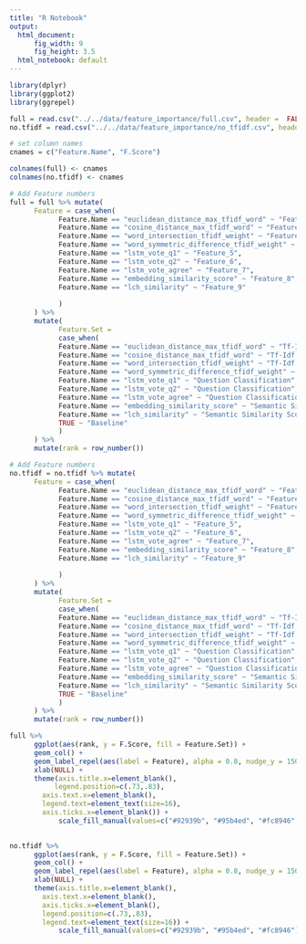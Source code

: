 ```yaml
---
title: "R Notebook"
output:
  html_document: 
      fig_width: 9
      fig_height: 3.5
  html_notebook: default
---
```


```R
library(dplyr)
library(ggplot2)
library(ggrepel)
```

```R
full = read.csv("../../data/feature_importance/full.csv", header =  FALSE)
no.tfidf = read.csv("../../data/feature_importance/no_tfidf.csv", header =  FALSE)
```
```R
# set column names
cnames = c("Feature.Name", "F.Score")

colnames(full) <- cnames
colnames(no.tfidf) <- cnames
```

```R
# Add Feature numbers
full = full %>% mutate(
      Feature = case_when(
            Feature.Name == "euclidean_distance_max_tfidf_word" ~ "Feature_1", 
            Feature.Name == "cosine_distance_max_tfidf_word" ~ "Feature_2",
            Feature.Name == "word_intersection_tfidf_weight" ~ "Feature_3",
            Feature.Name == "word_symmetric_difference_tfidf_weight" ~ "Feature_4",
            Feature.Name == "lstm_vote_q1" ~ "Feature_5",
            Feature.Name == "lstm_vote_q2" ~ "Feature_6",
            Feature.Name == "lstm_vote_agree" ~ "Feature_7",
            Feature.Name == "embedding_similarity_score" ~ "Feature_8",
            Feature.Name == "lch_similarity" ~ "Feature_9"
            
            )
      ) %>%
      mutate(
            Feature.Set = 
            case_when(
            Feature.Name == "euclidean_distance_max_tfidf_word" ~ "Tf-Idf Features", 
            Feature.Name == "cosine_distance_max_tfidf_word" ~ "Tf-Idf Features",
            Feature.Name == "word_intersection_tfidf_weight" ~ "Tf-Idf Features",
            Feature.Name == "word_symmetric_difference_tfidf_weight" ~ "Tf-Idf Features",
            Feature.Name == "lstm_vote_q1" ~ "Question Classification",
            Feature.Name == "lstm_vote_q2" ~ "Question Classification",
            Feature.Name == "lstm_vote_agree" ~ "Question Classification",
            Feature.Name == "embedding_similarity_score" ~ "Semantic Similarity Scores",
            Feature.Name == "lch_similarity" ~ "Semantic Similarity Scores",
            TRUE ~ "Baseline"
            )
      ) %>%
      mutate(rank = row_number())

```

```R
# Add Feature numbers
no.tfidf = no.tfidf %>% mutate(
      Feature = case_when(
            Feature.Name == "euclidean_distance_max_tfidf_word" ~ "Feature_1", 
            Feature.Name == "cosine_distance_max_tfidf_word" ~ "Feature_2",
            Feature.Name == "word_intersection_tfidf_weight" ~ "Feature_3",
            Feature.Name == "word_symmetric_difference_tfidf_weight" ~ "Feature_4",
            Feature.Name == "lstm_vote_q1" ~ "Feature_5",
            Feature.Name == "lstm_vote_q2" ~ "Feature_6",
            Feature.Name == "lstm_vote_agree" ~ "Feature_7",
            Feature.Name == "embedding_similarity_score" ~ "Feature_8",
            Feature.Name == "lch_similarity" ~ "Feature_9"
            
            )
      ) %>%
      mutate(
            Feature.Set = 
            case_when(
            Feature.Name == "euclidean_distance_max_tfidf_word" ~ "Tf-Idf Features", 
            Feature.Name == "cosine_distance_max_tfidf_word" ~ "Tf-Idf Features",
            Feature.Name == "word_intersection_tfidf_weight" ~ "Tf-Idf Features",
            Feature.Name == "word_symmetric_difference_tfidf_weight" ~ "Tf-Idf Features",
            Feature.Name == "lstm_vote_q1" ~ "Question Classification",
            Feature.Name == "lstm_vote_q2" ~ "Question Classification",
            Feature.Name == "lstm_vote_agree" ~ "Question Classification",
            Feature.Name == "embedding_similarity_score" ~ "Semantic Similarity Scores",
            Feature.Name == "lch_similarity" ~ "Semantic Similarity Scores",
            TRUE ~ "Baseline"
            )
      ) %>%
      mutate(rank = row_number())

```

```R
full %>%
      ggplot(aes(rank, y = F.Score, fill = Feature.Set)) + 
      geom_col() + 
      geom_label_repel(aes(label = Feature), alpha = 0.8, nudge_y = 1500 ) + 
      xlab(NULL) + 
      theme(axis.title.x=element_blank(),
           legend.position=c(.73,.83),
        axis.text.x=element_blank(),
        legend.text=element_text(size=16),
        axis.ticks.x=element_blank()) + 
            scale_fill_manual(values=c("#92939b", "#95b4ed", "#fc8946", "#9a69e5")) 
      
```


```R

no.tfidf %>%
      ggplot(aes(rank, y = F.Score, fill = Feature.Set)) + 
      geom_col() + 
      geom_label_repel(aes(label = Feature), alpha = 0.8, nudge_y = 1500 ) + 
      xlab(NULL) + 
      theme(axis.title.x=element_blank(),
        axis.text.x=element_blank(),
        axis.ticks.x=element_blank(), 
        legend.position=c(.73,.83),
        legend.text=element_text(size=16)) + 
            scale_fill_manual(values=c("#92939b", "#95b4ed", "#fc8946"))
```

























































